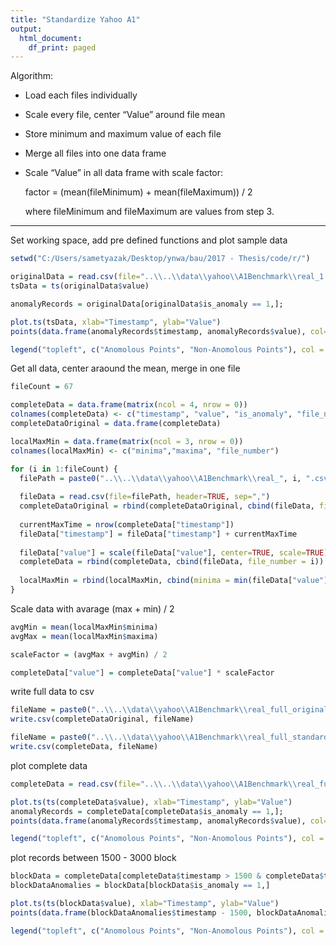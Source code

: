 ```yaml
---
title: "Standardize Yahoo A1"
output:
  html_document:
    df_print: paged
---
```


Algorithm:

- Load each files individually
- Scale every file, center "Value" around file mean
- Store minimum and maximum value of each file
- Merge all files into one data frame
- Scale "Value" in all data frame with scale factor:

  factor = (mean(fileMinimum) + mean(fileMaximum)) / 2
  
  where fileMinimum and fileMaximum are values from step 3.


---

Set working space, add pre defined functions and plot sample data

```r

setwd("C:/Users/sametyazak/Desktop/ynwa/bau/2017 - Thesis/code/r/")

originalData = read.csv(file="..\\..\\data\\yahoo\\A1Benchmark\\real_1.csv", header=TRUE, sep=",")
tsData = ts(originalData$value)

anomalyRecords = originalData[originalData$is_anomaly == 1,];

plot.ts(tsData, xlab="Timestamp", ylab="Value")
points(data.frame(anomalyRecords$timestamp, anomalyRecords$value), col="red", pch=17)

legend("topleft", c("Anomolous Points", "Non-Anomolous Points"), col = c("red", "black"), text.col = "black", bg = "gray90", cex = 0.7, lty = c(1,1), pch=c(17,20))

```


Get all data, center araound the mean, merge in one file

```r

fileCount = 67

completeData = data.frame(matrix(ncol = 4, nrow = 0))
colnames(completeData) <- c("timestamp", "value", "is_anomaly", "file_number")
completeDataOriginal = data.frame(completeData)

localMaxMin = data.frame(matrix(ncol = 3, nrow = 0))
colnames(localMaxMin) <- c("minima","maxima", "file_number")

for (i in 1:fileCount) {
  filePath = paste0("..\\..\\data\\yahoo\\A1Benchmark\\real_", i, ".csv")
  
  fileData = read.csv(file=filePath, header=TRUE, sep=",")
  completeDataOriginal = rbind(completeDataOriginal, cbind(fileData, file_number = i))
  
  currentMaxTime = nrow(completeData["timestamp"])
  fileData["timestamp"] = fileData["timestamp"] + currentMaxTime
  
  fileData["value"] = scale(fileData["value"], center=TRUE, scale=TRUE)
  completeData = rbind(completeData, cbind(fileData, file_number = i))
  
  localMaxMin = rbind(localMaxMin, cbind(minima = min(fileData["value"]), maxima = max(fileData["value"]), file_number = i))
}

```


Scale data with avarage (max + min) / 2

```r
avgMin = mean(localMaxMin$minima)
avgMax = mean(localMaxMin$maxima)

scaleFactor = (avgMax + avgMin) / 2

completeData["value"] = completeData["value"] * scaleFactor

```

write full data to csv

```r

fileName = paste0("..\\..\\data\\yahoo\\A1Benchmark\\real_full_original", ".csv")
write.csv(completeDataOriginal, fileName)

fileName = paste0("..\\..\\data\\yahoo\\A1Benchmark\\real_full_standard", ".csv")
write.csv(completeData, fileName)

```





plot complete data

```r

completeData = read.csv(file="..\\..\\data\\yahoo\\A1Benchmark\\real_full_standard.csv", header=TRUE, sep=",")

plot.ts(ts(completeData$value), xlab="Timestamp", ylab="Value")
anomalyRecords = completeData[completeData$is_anomaly == 1,];
points(data.frame(anomalyRecords$timestamp, anomalyRecords$value), col="red", pch=17)

legend("topleft", c("Anomolous Points", "Non-Anomolous Points"), col = c("red", "black"), text.col = "black", bg = "gray90", cex = 0.7, lty = c(1,1), pch=c(17,20))

```


plot records between 1500 - 3000 block

```r

blockData = completeData[completeData$timestamp > 1500 & completeData$timestamp < 3000,]
blockDataAnomalies = blockData[blockData$is_anomaly == 1,]

plot.ts(ts(blockData$value), xlab="Timestamp", ylab="Value")
points(data.frame(blockDataAnomalies$timestamp - 1500, blockDataAnomalies$value), col="red", pch=17)

legend("topleft", c("Anomolous Points", "Non-Anomolous Points"), col = c("red", "black"), text.col = "black", bg = "gray90", cex = 0.7, lty = c(1,1), pch=c(17,20))

```


